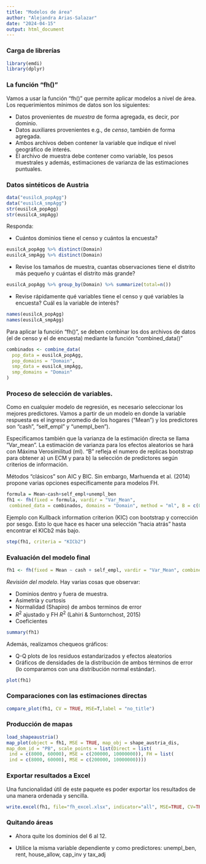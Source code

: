 ```yaml
---
title: "Modelos de área"
author: "Alejandra Arias-Salazar"
date: "2024-04-15"
output: html_document
---
```

### Carga de librerías

```r
library(emdi)
library(dplyr)
```

### La función "fh()"

Vamos a usar la función "fh()" que permite aplicar modelos a nivel de área. Los requerimientos mínimos de datos son los siguientes:

-   Datos provenientes de *muestra* de forma agregada, es decir, por dominio.
-   Datos auxiliares provenientes e.g., de *censo*, también de forma agregada.
-   Ambos archivos deben contener la variable que indique el nivel geográfico de interés.
-   El archivo de muestra debe contener como variable, los pesos muestrales y además, estimaciones de varianza de las estimaciones puntuales.

### Datos sintéticos de Austria

```r
data("eusilcA_popAgg")
data("eusilcA_smpAgg")
str(eusilcA_popAgg)
str(eusilcA_smpAgg)
```

Responda: 

-   Cuántos dominios tiene el censo y cuántos la encuesta?
```r
eusilcA_popAgg %>% distinct(Domain)
eusilcA_smpAgg %>% distinct(Domain)
```

-   Revise los tamaños de muestra, cuantas observaciones tiene el distrito más pequeño y cuántas el distrito más grande?
```r
eusilcA_popAgg %>% group_by(Domain) %>% summarize(total=n())
```

-   Revise rápidamente qué variables tiene el censo y qué variables la encuesta? Cuál es la variable de interés?
```r
names(eusilcA_popAgg)
names(eusilcA_smpAgg)
```
Para aplicar la función "fh()", se deben combinar los dos archivos de datos (el de censo y el de encuesta) mediante la función "combined_data()"

```r
combinados <- combine_data(
  pop_data = eusilcA_popAgg,
  pop_domains = "Domain",
  smp_data = eusilcA_smpAgg,
  smp_domains = "Domain"
)

```

### Proceso de selección de variables.

Como en cualquier modelo de regresión, es necesario seleccionar los mejores predictores. Vamos a partir de un modelo en donde la variable respuesta es el ingreso promedio de los hogares ("Mean") y los predictores son "cash", "self_empl" y "unempl_ben"). 

Especificamos también que la varianza de la estimación directa se llama "Var_mean". La estimación de varianza para los efectos aleatorios se hará con Máxima Verosimilitud (ml). "B" refleja el numero de replicas bootstrap para obtener a) un ECM y para b) la selección de predictores según criterios de información.


Métodos "clásicos" son AIC y BIC. Sin embargo, Marhuenda et al. (2014) propone varias opciones específicamente para modelos FH. 

```r
formula = Mean~cash+self_empl+unempl_ben
fh1 <- fh(fixed = formula, vardir = "Var_Mean",
 combined_data = combinados, domains = "Domain", method = "ml", B = c(0,50))

```

Ejemplo con Kullback information criterion (KIC) con bootstrap y corrección por sesgo. Esto lo que hace es hacer una selección "hacia atrás" hasta encontrar el KICb2 más bajo.

```r
step(fh1, criteria = "KICb2")
```



### Evaluación del modelo final

```r
fh1 <- fh(fixed = Mean ~ cash + self_empl, vardir = "Var_Mean", combined_data = combinados, domains = "Domain", method = "ml", MSE = TRUE, B = c(0,50))
```

*Revisión del modelo*. Hay varias cosas que observar: 

+ Dominios dentro y fuera de muestra.
+ Asimetría y curtosis
+ Normalidad (Shapiro) de ambos terminos de error
+ $R^2$ ajustado y FH $R^2$ (Lahiri & Suntornchost, 2015)
+ Coeficientes

```r
summary(fh1)
```

Además, realizamos chequeos gráficos:

+ Q-Q plots de los residuos estandarizados y efectos aleatorios 
+ Gráficos de densidades de la distribución de ambos términos de error (lo comparamos con una distribución normal estándar).

```r
plot(fh1)
```

### Comparaciones con las estimaciones directas 

```r
compare_plot(fh1, CV = TRUE, MSE=T,label = "no_title")
```

### Producción de mapas

```r
load_shapeaustria()
map_plot(object = fh1, MSE = TRUE, map_obj = shape_austria_dis,
map_dom_id = "PB", scale_points = list(Direct = list(
 ind = c(8000, 60000), MSE = c(200000, 10000000)), FH = list(
 ind = c(8000, 60000), MSE = c(200000, 10000000))))
```

### Exportar resultados a Excel

Una funcionalidad útil de este paquete es poder exportar los resultados de una manera ordenada y sencilla.

```r
write.excel(fh1, file="fh_excel.xlsx", indicator="all", MSE=TRUE, CV=TRUE, split = T)
```


### Quitando áreas

+ Ahora quite los dominios del 6 al 12.

+ Utilice la misma variable dependiente y como predictores: unempl_ben,  rent, house_allow, cap_inv y   tax_adj
